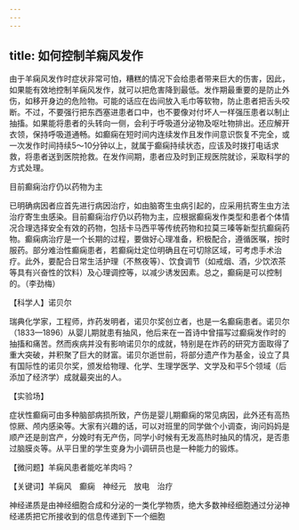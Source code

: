 ```yaml
---
---
---
```

title: 如何控制羊痫风发作
---






由于羊痫风发作时症状非常可怕，糟糕的情况下会给患者带来巨大的伤害，因此，如果能有效地控制羊痫风发作，就可以把危害降到最低。发作期最重要的是防止外伤，如移开身边的危险物。可能的话应在齿间放入毛巾等软物，防止患者把舌头咬断。不过，不要强行把东西塞进患者口中，也不要像对付坏人一样强压患者以制止抽搐。如果能将患者的头转向一侧，会利于呼吸道分泌物及呕吐物排出。还应解开衣领，保持呼吸道通畅。如癫痫在短时间内连续发作且发作间意识恢复不完全，或一次发作时间持续5～10分钟以上，就属于癫痫持续状态，应该及时拨打电话求救，将患者送到医院抢救。在发作间期，患者应及时到正规医院就诊，采取科学的方式处理。

目前癫痫治疗仍以药物为主



已明确病因者应首先进行病因治疗，如由脑寄生虫病引起的，应采用抗寄生虫方法治疗寄生虫感染。目前癫痫治疗仍以药物为主，应根据癫痫发作类型和患者个体情况合理选择安全有效的药物，包括卡马西平等传统药物和拉莫三嗪等新型抗癫痫药物。癫痫病治疗是一个长期的过程，要做好心理准备，积极配合，遵循医嘱，按时服药。部分难治性癫痫患者，若癫痫灶定位明确且在可切除区域，可考虑手术治疗。此外，要配合日常生活护理（不熬夜等）、饮食调节（如戒烟、酒，少饮浓茶等具有兴奋性的饮料）及心理调控等，以减少诱发因素。总之，癫痫是可以控制的。（李劲梅）

【科学人】诺贝尔



瑞典化学家，工程师，炸药发明者，诺贝尔奖创立者，也是一名癫痫患者。诺贝尔（1833—1896）从婴儿期就患有抽风，他后来在一首诗中曾描写过癫痫发作时的抽搐和痛苦。然而疾病并没有影响诺贝尔的成就，特别是在炸药的研究方面取得了重大突破，并积聚了巨大的财富。诺贝尔逝世前，将部分遗产作为基金，设立了具有国际性的诺贝尔奖，颁发给物理、化学、生理学医学、文学及和平5个领域（后添加了经济学）成就最突出的人。

【实验场】



症状性癫痫可由多种脑部病损所致，产伤是婴儿期癫痫的常见病因，此外还有高热惊厥、颅内感染等。大家有兴趣的话，可以对班里的同学做个小调查，询问妈妈是顺产还是剖宫产，分娩时有无产伤，同学小时候有无发高热时抽风的情况，是否患过脑膜炎等。从平日里的学生变身为小调研员也是一种能力的锻炼。

【微问题】羊痫风患者能吃羊肉吗？

【关键词】羊痫风　癫痫　神经元　放电　治疗





神经递质是由神经细胞合成和分泌的一类化学物质，绝大多数神经细胞通过分泌神经递质把它所接收到的信息传递到下一个细胞